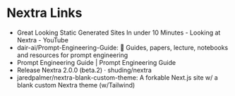 
# Nextra Links

* <Link href="https://www.youtube.com/watch?v=a_2vXCeW21I">Great Looking Static Generated Sites In under 10 Minutes - Looking at Nextra - YouTube</Link>

* <Link href="https://github.com/dair-ai/Prompt-Engineering-Guide">dair-ai/Prompt-Engineering-Guide: 🐙 Guides, papers, lecture, notebooks and resources for prompt engineering</Link>

* <Link href="https://www.promptingguide.ai/">Prompt Engineering Guide | Prompt Engineering Guide</Link>

* <Link href="https://github.com/shuding/nextra/releases/tag/v2.0.0-beta.2">Release Nextra 2.0.0 (beta.2) · shuding/nextra</Link>

* <Link href="https://github.com/jaredpalmer/nextra-blank-custom-theme">jaredpalmer/nextra-blank-custom-theme: A forkable Next.js site w/ a blank custom Nextra theme (w/Tailwind)</Link>

